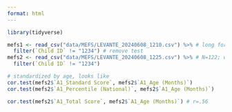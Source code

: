 ```yaml
---
format: html
---
```


```r
library(tidyverse)

mefs1 <- read_csv("data/MEFS/LEVANTE_20240608_1210.csv") %>% # long format data
  filter(`Child ID` != "1234") # remove test
mefs2 <- read_csv("data/MEFS/LEVANTE_20240608_1225.csv") %>% # N=122; wide format data
  filter(`Child ID` != "1234")

# standardized by age, looks like
cor.test(mefs2$`A1_Standard Score`, mefs2$`A1_Age (Months)`) 
cor.test(mefs2$`A1_Percentile (National)`, mefs2$`A1_Age (Months)`) 

cor.test(mefs2$`A1_Total Score`, mefs2$`A1_Age (Months)`) # r=.56
```
